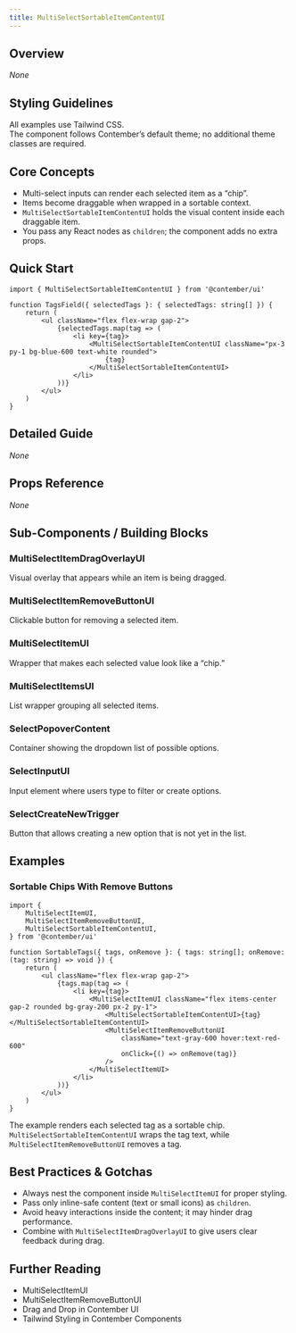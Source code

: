 ```yaml
---
title: MultiSelectSortableItemContentUI
---
```


<!-- Edited by human: false -->
<!-- Examples count: 0 -->
<!-- Source examples: 0 -->
<!-- Playground examples: 0 -->
<!-- External examples: 0 -->
<!-- Import examples: 0 -->

## Overview
_None_

## Styling Guidelines
All examples use Tailwind CSS.  
The component follows Contember’s default theme; no additional theme classes are required.

## Core Concepts
- Multi-select inputs can render each selected item as a “chip”.
- Items become draggable when wrapped in a sortable context.
- `MultiSelectSortableItemContentUI` holds the visual content inside each draggable item.
- You pass any React nodes as `children`; the component adds no extra props.

## Quick Start
```tsx
import { MultiSelectSortableItemContentUI } from '@contember/ui'

function TagsField({ selectedTags }: { selectedTags: string[] }) {
	return (
		<ul className="flex flex-wrap gap-2">
			{selectedTags.map(tag => (
				<li key={tag}>
					<MultiSelectSortableItemContentUI className="px-3 py-1 bg-blue-600 text-white rounded">
						{tag}
					</MultiSelectSortableItemContentUI>
				</li>
			))}
		</ul>
	)
}
```

## Detailed Guide
_None_

## Props Reference
_None_

## Sub-Components / Building Blocks
### MultiSelectItemDragOverlayUI
Visual overlay that appears while an item is being dragged.

### MultiSelectItemRemoveButtonUI
Clickable button for removing a selected item.

### MultiSelectItemUI
Wrapper that makes each selected value look like a “chip.”

### MultiSelectItemsUI
List wrapper grouping all selected items.

### SelectPopoverContent
Container showing the dropdown list of possible options.

### SelectInputUI
Input element where users type to filter or create options.

### SelectCreateNewTrigger
Button that allows creating a new option that is not yet in the list.

## Examples
### Sortable Chips With Remove Buttons
```tsx
import {
	MultiSelectItemUI,
	MultiSelectItemRemoveButtonUI,
	MultiSelectSortableItemContentUI,
} from '@contember/ui'

function SortableTags({ tags, onRemove }: { tags: string[]; onRemove: (tag: string) => void }) {
	return (
		<ul className="flex flex-wrap gap-2">
			{tags.map(tag => (
				<li key={tag}>
					<MultiSelectItemUI className="flex items-center gap-2 rounded bg-gray-200 px-2 py-1">
						<MultiSelectSortableItemContentUI>{tag}</MultiSelectSortableItemContentUI>
						<MultiSelectItemRemoveButtonUI
							className="text-gray-600 hover:text-red-600"
							onClick={() => onRemove(tag)}
						/>
					</MultiSelectItemUI>
				</li>
			))}
		</ul>
	)
}
```
The example renders each selected tag as a sortable chip.  
`MultiSelectSortableItemContentUI` wraps the tag text, while `MultiSelectItemRemoveButtonUI` removes a tag.

## Best Practices & Gotchas
- Always nest the component inside `MultiSelectItemUI` for proper styling.
- Pass only inline-safe content (text or small icons) as `children`.
- Avoid heavy interactions inside the content; it may hinder drag performance.
- Combine with `MultiSelectItemDragOverlayUI` to give users clear feedback during drag.

## Further Reading
- MultiSelectItemUI  
- MultiSelectItemRemoveButtonUI  
- Drag and Drop in Contember UI  
- Tailwind Styling in Contember Components  

<!-- End of Generated Documentation -->